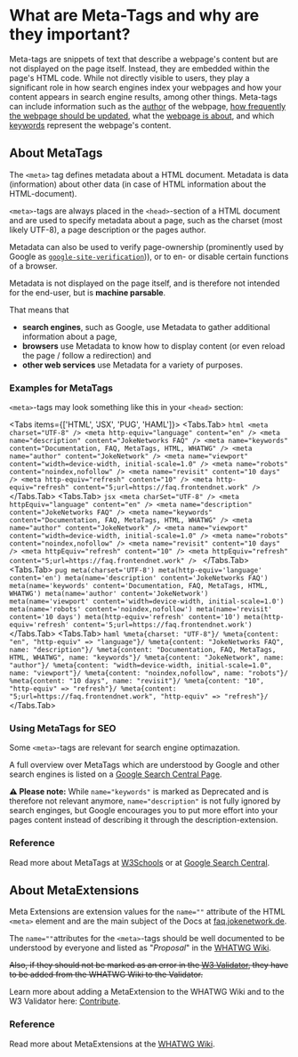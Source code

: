 # What are Meta-Tags and why are they important?

Meta-tags are snippets of text that describe a webpage's content but are not displayed on the page itself. Instead, they are embedded within the page's HTML code. While not directly visible to users, they play a significant role in how search engines index your webpages and how your content appears in search engine results, among other things. Meta-tags can include information such as the [author](metatags/Miscellaneous/author) of the webpage, [how frequently the webpage should be updated](metatags/SEO/revisit-after), what the [webpage is about](metatags/SEO/description), and which [keywords](metatags/Miscellaneous/keywords) represent the webpage's content.

## About MetaTags

The `<meta>` tag defines metadata about a HTML document. Metadata is data (information) about other data (in case of HTML information about the HTML-document).

`<meta>`-tags are always placed in the `<head>`-section of a HTML document and are used to specify metadata about a page, such as the charset (most likely UTF-8), a page description or the pages author.

Metadata can also be used to verify page-ownership (prominently used by Google as [`google-site-verification`]([/metatags/Google/google-site-verification))), or to en- or disable certain functions of a browser.

Metadata is not displayed on the page itself, and is therefore not intended for the end-user, but is **machine parsable**.

That means that

- **search engines**, such as Google, use Metadata to gather additional information about a page,
- **browsers** use Metadata to know how to display content (or even reload the page / follow a redirection) and
- **other web services** use Metadata for a variety of purposes.

### Examples for MetaTags

`<meta>`-tags may look something like this in your `<head>` section:


<Tabs items={['HTML', 'JSX', 'PUG', 'HAML']}>
    <Tabs.Tab>
        ```html
        <meta charset="UTF-8" />
        <meta http-equiv="language" content="en" />
        <meta name="description" content="JokeNetworks FAQ" />
        <meta name="keywords" content="Documentation, FAQ, MetaTags, HTML, WHATWG" />
        <meta name="author" content="JokeNetwork" />
        <meta name="viewport" content="width=device-width, initial-scale=1.0" />
        <meta name="robots" content="noindex,nofollow" />
        <meta name="revisit" content="10 days" />
        <meta http-equiv="refresh" content="10" />
        <meta http-equiv="refresh" content="5;url=https://faq.frontendnet.work" />
        ```
    </Tabs.Tab>
    <Tabs.Tab>
        ```jsx
        <meta charSet="UTF-8" />
        <meta httpEquiv="language" content="en" />
        <meta name="description" content="JokeNetworks FAQ" />
        <meta name="keywords" content="Documentation, FAQ, MetaTags, HTML, WHATWG" />
        <meta name="author" content="JokeNetwork" />
        <meta name="viewport" content="width=device-width, initial-scale=1.0" />
        <meta name="robots" content="noindex,nofollow" />
        <meta name="revisit" content="10 days" />
        <meta httpEquiv="refresh" content="10" />
        <meta httpEquiv="refresh" content="5;url=https://faq.frontendnet.work" />
        ```
    </Tabs.Tab>
    <Tabs.Tab>
        ```pug
        meta(charset='UTF-8')
        meta(http-equiv='language' content='en')
        meta(name='description' content='JokeNetworks FAQ')
        meta(name='keywords' content='Documentation, FAQ, MetaTags, HTML, WHATWG')
        meta(name='author' content='JokeNetwork')
        meta(name='viewport' content='width=device-width, initial-scale=1.0')
        meta(name='robots' content='noindex,nofollow')
        meta(name='revisit' content='10 days')
        meta(http-equiv='refresh' content='10')
        meta(http-equiv='refresh' content='5;url=https://faq.frontendnet.work')
        ```
    </Tabs.Tab>
    <Tabs.Tab>
        ```haml
        %meta{charset: "UTF-8"}/
        %meta{content: "en", "http-equiv" => "language"}/
        %meta{content: "JokeNetworks FAQ", name: "description"}/
        %meta{content: "Documentation, FAQ, MetaTags, HTML, WHATWG", name: "keywords"}/
        %meta{content: "JokeNetwork", name: "author"}/
        %meta{content: "width=device-width, initial-scale=1.0", name: "viewport"}/
        %meta{content: "noindex,nofollow", name: "robots"}/
        %meta{content: "10 days", name: "revisit"}/
        %meta{content: "10", "http-equiv" => "refresh"}/
        %meta{content: "5;url=https://faq.frontendnet.work", "http-equiv" => "refresh"}/
        ```
    </Tabs.Tab>
</Tabs>

### Using MetaTags for SEO

Some `<meta>`-tags are relevant for search engine optimazation.

A full overview over MetaTags which are understood by Google and other search engines is listed on a [Google Search Central Page](https://developers.google.com/search/docs/advanced/crawling/special-tags).

**⚠️ Please note:**
While `name="keywords"` is marked as <span class="badge bg-secondary">Deprecated</span> and is therefore not relevant anymore,
`name="description"` is not fully ignored by search enginges, but Google encourages you to put more effort into your pages content instead of describing it through the description-extension.

### Reference

Read more about MetaTags at [W3Schools](https://www.w3schools.com/tags/tag_meta.asp) or at [Google Search Central](https://developers.google.com/search/docs/advanced/crawling/special-tags).

## About MetaExtensions

Meta Extensions are extension values for the `name=""` attribute of the HTML `<meta>` element and are the main subject of the Docs at [faq.jokenetwork.de](/).

The `name=""`attributes for the `<meta>`-tags should be well documented to be understood by everyone and listed as "_Proposal_" in the [WHATWG Wiki](https://wiki.whatwg.org/wiki/MetaExtensions).

~~Also, if they should not be marked as an error in the [W3 Validator](https://validator.w3.org/nu/), they have to be added from the WHATWG Wiki to the Validator.~~

Learn more about adding a MetaExtension to the WHATWG Wiki and to the W3 Validator here: [Contribute](README#Contribute).

### Reference

Read more about MetaExtensions at the [WHATWG Wiki](https://wiki.whatwg.org/wiki/MetaExtensions).
